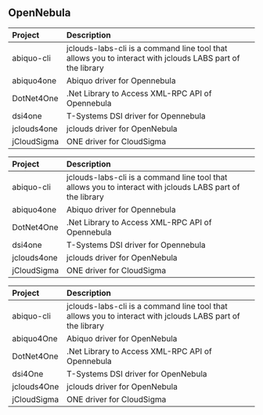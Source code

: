 ## OpenNebula
<table>
 <thead>
  <tr>
   <th align="left"> Project </th>
   <th align="left"> Description </th>
  </tr>
 </thead>
<tbody>
  <tr>
   <td align="left"> abiquo-cli </td>
   <td align="left"> jclouds-labs-cli is a command line tool that allows you to interact with jclouds LABS part of the library </td>
  </tr>
  <tr>
   <td align="left"> abiquo4one </td>
   <td align="left"> Abiquo driver for Opennebula </td>
  </tr>
  <tr>
   <td align="left"> DotNet4One </td>
   <td align="left"> .Net Library to Access XML-RPC API of Opennebula </td>
  </tr>
  <tr>
   <td align="left"> dsi4one </td>
   <td align="left"> T-Systems DSI driver for Opennebula </td>
  </tr>
  <tr>
   <td align="left"> jclouds4one </td>
   <td align="left"> jclouds driver for OpenNebula </td>
  </tr>
  <tr>
   <td align="left"> jCloudSigma </td>
   <td align="left"> ONE driver for CloudSigma </td>
  </tr>
</tbody>
</table>
<table>
 <thead>
  <tr>
   <th align="left"> Project </th>
   <th align="left"> Description </th>
  </tr>
 </thead>
<tbody>
  <tr>
   <td align="left"> abiquo-cli </td>
   <td align="left"> jclouds-labs-cli is a command line tool that allows you to interact with jclouds LABS part of the library </td>
  </tr>
  <tr>
   <td align="left"> abiquo4one </td>
   <td align="left"> Abiquo driver for Opennebula </td>
  </tr>
  <tr>
   <td align="left"> DotNet4One </td>
   <td align="left"> .Net Library to Access XML-RPC API of Opennebula </td>
  </tr>
  <tr>
   <td align="left"> dsi4one </td>
   <td align="left"> T-Systems DSI driver for Opennebula </td>
  </tr>
  <tr>
   <td align="left"> jclouds4one </td>
   <td align="left"> jclouds driver for OpenNebula </td>
  </tr>
  <tr>
   <td align="left"> jCloudSigma </td>
   <td align="left"> ONE driver for CloudSigma </td>
  </tr>
</tbody>
</table>
<table>
 <thead>
  <tr>
   <th align="left"> Project </th>
   <th align="left"> Description </th>
  </tr>
 </thead>
<tbody>
  <tr>
   <td align="left"> abiquo-cli </td>
   <td align="left"> jclouds-labs-cli is a command line tool that allows you to interact with jclouds LABS part of the library </td>
  </tr>
  <tr>
   <td align="left"> abiquo4One </td>
   <td align="left"> Abiquo driver for OpenNebula </td>
  </tr>
  <tr>
   <td align="left"> DotNet4One </td>
   <td align="left"> .Net Library to Access XML-RPC API of Opennebula </td>
  </tr>
  <tr>
   <td align="left"> dsi4One </td>
   <td align="left"> T-Systems DSI driver for OpenNebula </td>
  </tr>
  <tr>
   <td align="left"> jclouds4One </td>
   <td align="left"> jclouds driver for OpenNebula </td>
  </tr>
  <tr>
   <td align="left"> jCloudSigma </td>
   <td align="left"> ONE driver for CloudSigma </td>
  </tr>
</tbody>
</table>
